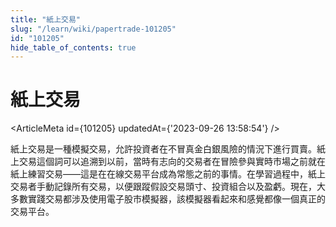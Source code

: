 ```yaml
---
title: "紙上交易"
slug: "/learn/wiki/papertrade-101205"
id: "101205"
hide_table_of_contents: true
---
```



# 紙上交易

<ArticleMeta id={101205} updatedAt={'2023-09-26 13:58:54'} />
<div className='border-solid border-b border-t-0 my-4 border-[var(--ifm-color-gray-300)]' />

紙上交易是一種模擬交易，允許投資者在不冒真金白銀風險的情況下進行買賣。紙上交易這個詞可以追溯到以前，當時有志向的交易者在冒險參與實時市場之前就在紙上練習交易——這是在在線交易平台成為常態之前的事情。在學習過程中，紙上交易者手動記錄所有交易，以便跟蹤假設交易頭寸、投資組合以及盈虧。現在，大多數實踐交易都涉及使用電子股市模擬器，該模擬器看起來和感覺都像一個真正的交易平台。
